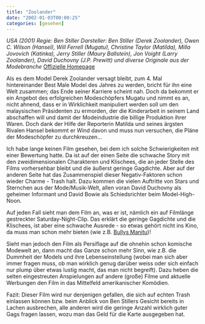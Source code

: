 ```yaml
---
title: "Zoolander"
date: "2002-01-03T00:00:25"
categories: [gesehen]
---
```


*USA (2001)
Regie: Ben Stiller
Darsteller: Ben Stiller (Derek Zoolander), Owen C. Wilson (Hansel), Will Ferrell (Mugatu), Christine Taylor (Matilda), Milla Jovovich (Katinka), Jerry Stiller (Maury Ballstein), Jon Voight (Larry Zoolander), David Duchovny (J.P. Prewitt) und diverse Originale aus der Modebranche*
[Offizielle Homepage](http://www.zoolander.de)

Als es dem Model Derek Zoolander versagt bleibt, zum 4. Mal hintereinander Best Male Model des Jahres zu werden, bricht für ihn eine Welt zusammen; das Ende seiner Karriere scheint nah. Doch da bekommt er ein Angebot des erfolgreichen Modeschöpfers Mugatu und nimmt es an, nicht ahnend, dass er in Wirklichkeit manipuliert werden soll um den malaysischen Präsidenten zu ermorden, der die Kinderarbeit in seinem Land abschaffen will und damit der Modeindustrie die billige Produktion ihrer Waren. Doch dank der Hilfe der Reporterin Matilda und seines ärgsten Rivalen Hansel bekommt er Wind davon und muss nun versuchen, die Pläne der Modeschöpfer zu durchkreuzen...

Ich habe lange keinen Film gesehen, bei dem ich solche Schwierigkeiten mit einer Bewertung hatte. Da ist auf der einen Seite die schwache Story mit den zweidimensionalen Charakteren und Klischees, die an jeder Stelle des Films vorhersehbar bleibt und die äußerst geringe Gagdichte. Aber auf der anderen Seite hat das Zusammenspiel dieser Negativ-Faktoren schon wieder Charme - Trash halt. Dazu kommen die vielen Auftritte von Stars und Sternchen aus der Mode/Musik-Welt, allen voran David Duchovny als geheimer Informant und David Bowie als Schiedsrichter beim Model-High-Noon.

Auf jeden Fall sieht man dem Film an, was er ist, nämlich ein auf Filmlänge gestreckter Saturday-Night-Clip. Das erklärt die geringe Gagdichte und die Klischees, ist aber eine schwache Ausrede - so etwas gehört nicht ins Kino, da muss man schon mehr bieten (wie z.B. [Bullys Manitu](/blog/2001/08/15/der-schuh-des-manitu/))! 

Sieht man jedoch den Film als Persiflage auf die ohnehin schon komische Modewelt an, dann macht das Ganze schon mehr Sinn, wie z.B. die Dummheit der Models und ihre Lebenseinstellung (wobei man sich aber immer fragen muss, ob man wirklich genug darüber weiss oder sich einfach nur plump über etwas lustig macht, das man nicht begreift). Dazu heben die selten eingestreuten Anspielungen auf andere (große) Filme und aktuelle Werbungen den Film in das Mittelfeld amerikanischer Komödien.

Fazit: Dieser Film wird nur denjenigen gefallen, die sich auf echten Trash einlassen können bzw. beim Anblick von Ben Stillers Gesicht bereits in Lachen ausbrechen, alle anderen wird die geringe Anzahl wirklich guter Gags fragen lassen, wozu man das Geld für die Karte ausgegeben hat.
